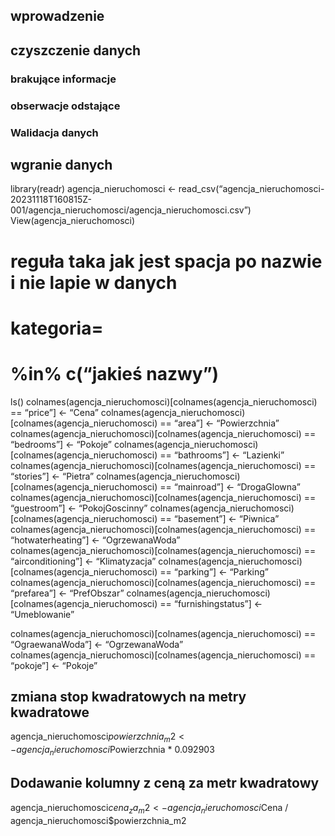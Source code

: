 ## wprowadzenie
## czyszczenie danych
### brakujące informacje
### obserwacje odstające 
### Walidacja danych


## wgranie danych 
library(readr)
agencja_nieruchomosci <- read_csv("agencja_nieruchomosci-20231118T160815Z-001/agencja_nieruchomosci/agencja_nieruchomosci.csv")
View(agencja_nieruchomosci)

# reguła taka jak jest spacja po nazwie i nie lapie w danych 
# kategoria=
# %in% c("jakieś nazwy")

ls()
colnames(agencja_nieruchomosci)[colnames(agencja_nieruchomosci) == "price"] <- "Cena"
colnames(agencja_nieruchomosci)[colnames(agencja_nieruchomosci) == "area"] <- "Powierzchnia"
colnames(agencja_nieruchomosci)[colnames(agencja_nieruchomosci) == "bedrooms"] <- "Pokoje"
colnames(agencja_nieruchomosci)[colnames(agencja_nieruchomosci) == "bathrooms"] <- "Lazienki"
colnames(agencja_nieruchomosci)[colnames(agencja_nieruchomosci) == "stories"] <- "Pietra"
colnames(agencja_nieruchomosci)[colnames(agencja_nieruchomosci) == "mainroad"] <- "DrogaGlowna"
colnames(agencja_nieruchomosci)[colnames(agencja_nieruchomosci) == "guestroom"] <- "PokojGoscinny"
colnames(agencja_nieruchomosci)[colnames(agencja_nieruchomosci) == "basement"] <- "Piwnica"
colnames(agencja_nieruchomosci)[colnames(agencja_nieruchomosci) == "hotwaterheating"] <- "OgrzewanaWoda"
colnames(agencja_nieruchomosci)[colnames(agencja_nieruchomosci) == "airconditioning"] <- "Klimatyzacja"
colnames(agencja_nieruchomosci)[colnames(agencja_nieruchomosci) == "parking"] <- "Parking"
colnames(agencja_nieruchomosci)[colnames(agencja_nieruchomosci) == "prefarea"] <- "PrefObszar"
colnames(agencja_nieruchomosci)[colnames(agencja_nieruchomosci) == "furnishingstatus"] <- "Umeblowanie"

colnames(agencja_nieruchomosci)[colnames(agencja_nieruchomosci) == "OgraewanaWoda"] <- "OgrzewanaWoda"
colnames(agencja_nieruchomosci)[colnames(agencja_nieruchomosci) == "pokoje"] <- "Pokoje"


## zmiana stop kwadratowych na metry kwadratowe

agencja_nieruchomosci$powierzchnia_m2 <- agencja_nieruchomosci$Powierzchnia * 0.092903


## Dodawanie kolumny z ceną za metr kwadratowy
agencja_nieruchomosci$cena_za_m2 <- agencja_nieruchomosci$Cena / agencja_nieruchomosci$powierzchnia_m2

